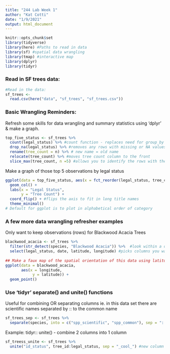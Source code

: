 ```yaml
---
title: "244 Lab Week 1"
author: "Kat Cotti"
date: "1/9/2021"
output: html_document
---
```


```r
knitr::opts_chunk$set
library(tidyverse)
library(here) #Paths to read in data 
library(sf) #spatial data wrangling 
library(tmap) #interactive map 
library(dplyr)
library(tidyr)
```

### Read in SF trees data: 

```r
#Read in the data:
sf_trees <-
  read.csv(here("data", "sf_trees", "sf_trees.csv"))
```

### Basic Wrangling Reminders:

Refresh some skills for data wrangling and summary statistics using 'dplyr' & make a graph.

```r
top_five_status <- sf_trees %>%  
  count(legal_status) %>% #count function - replaces need for group_by by recognizing groups in the data, counts values (replaces summarize n), and puts in a table - count by legal status 
  drop_na(legal_status) %>% #removes any rows with missing or NA values for variable you specify - think about missing values before you remove them (206 final lecture)
  rename(tree_count = n) %>% # new name = old name  
  relocate(tree_count) %>% #moves tree count column to the front 
  slice_max(tree_count, n =5) #allows you to identify the rows with the highest value of the variable you specify and keep the top # of what you specify
```

Make a graph of those top 5 observations by legal status 

```r
ggplot(data = top_five_status, aes(x = fct_reorder(legal_status, tree_count), y = tree_count)) +
  geom_col() +
  labs(x = "Legal Status",
       y = "Tree Count") +
  coord_flip() + #flips the axis to fit in long title names 
  theme_minimal() 
# Default for ggplot is to plot in alphabetical order of category 
```

### A few more data wrangling refresher examples

Only want to keep observations (rows) for Blackwood Acacia Trees 

```r
blackwood_acacia <- sf_trees %>% 
  filter(str_detect(species, "Blackwood Acacia")) %>%  #look within a dataset and filter to obnly keep rows where within variable given the string is detected 
  select(legal_status, date, latitude, longitude) #picks columns you want to keep or exclude
 
## Make a faux map of the spatial orientation of this data using latitude and longitude:
ggplot(data = blackwood_acacia,
       aes(x = longitude,
            y = latitude)) +
  geom_point()
```

### Use 'tidyr' separate() and unite() functions 

Useful for combining OR separating columns ie. in this data set there are scientific names separated by :: to the common name 

```r
sf_trees_sep <- sf_trees %>% 
  separate(species, into = c("spp_scientific", "spp_common"), sep = "::") #separates the species column into scientific name and common name separated at :: 
```

Example: tidyr:: unite() - combine 2 columns into 1 column 
```r
sf_treess_unite <- sf_trees %>% 
  unite("id_status", tree_id:legal_status, sep = "_cool_") #new column name, colon indicates from this column to the next, what is going to be the separator 
```

